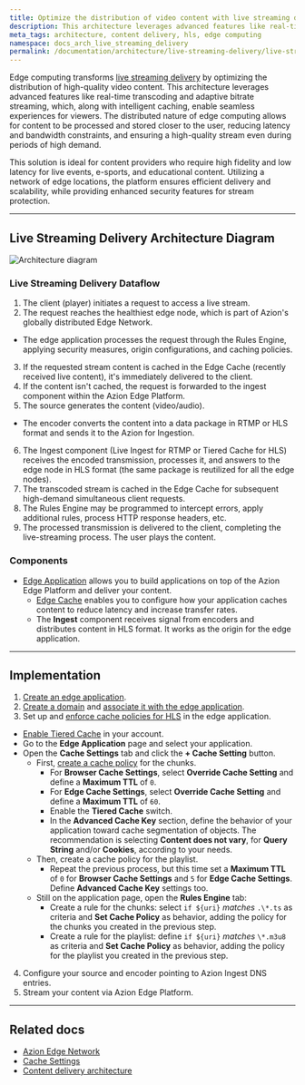 ```yaml
---
title: Optimize the distribution of video content with live streaming delivery
description: This architecture leverages advanced features like real-time transcoding, adaptive bitrate streaming, and intelligent caching, enabling seamless experiences for viewers.
meta_tags: architecture, content delivery, hls, edge computing
namespace: docs_arch_live_streaming_delivery
permalink: /documentation/architecture/live-streaming-delivery/live-streaming-delivery-with-hls/
---
```


Edge computing transforms [live streaming delivery](https://www.azion.com/en/solutions/live-streaming/) by optimizing the distribution of high-quality video content. This architecture leverages advanced features like real-time transcoding and adaptive bitrate streaming, which, along with intelligent caching, enable seamless experiences for viewers. The distributed nature of edge computing allows for content to be processed and stored closer to the user, reducing latency and bandwidth constraints, and ensuring a high-quality stream even during periods of high demand.

This solution is ideal for content providers who require high fidelity and low latency for live events, e-sports, and educational content. Utilizing a network of edge locations, the platform ensures efficient delivery and scalability, while providing enhanced security features for stream protection.

---

## Live Streaming Delivery Architecture Diagram

![Architecture diagram](assets/docs/images/uploads/diagram-live-streaming-delivery.png)

### Live Streaming Delivery Dataflow

1. The client (player) initiates a request to access a live stream.
2. The request reaches the healthiest edge node, which is part of Azion's globally distributed Edge Network.
- The edge application processes the request through the Rules Engine, applying security measures, origin configurations, and caching policies.
3. If the requested stream content is cached in the Edge Cache (recently received live content), it's immediately delivered to the client.
4. If the content isn't cached, the request is forwarded to the ingest component within the Azion Edge Platform.
5. The source generates the content (video/audio).
- The encoder converts the content into a data package in RTMP or HLS format and sends it to the Azion for Ingestion.
6. The Ingest component (Live Ingest for RTMP or Tiered Cache for HLS) receives the encoded transmission, processes it, and answers to the edge node in HLS format (the same package is reutilized for all the edge nodes).
7. The transcoded stream is cached in the Edge Cache for subsequent high-demand simultaneous client requests.
8. The Rules Engine may be programmed to intercept errors, apply additional rules, process HTTP response headers, etc.
9. The processed transmission is delivered to the client, completing the live-streaming process. The user plays the content.

### Components

- [Edge Application](/en/documentation/products/build/edge-application/) allows you to build applications on top of the Azion Edge Platform and deliver your content.
  - [Edge Cache](/en/documentation/products/build/edge-application/edge-cache/) enables you to configure how your application caches content to reduce latency and increase transfer rates.
  - The **Ingest** component receives signal from encoders and distributes content in HLS format. It works as the origin for the edge application.

---

## Implementation

1. [Create an edge application](/en/documentation/products/guides/build/build-an-application/).
2. [Create a domain](https://www.azion.com/en/documentation/products/guides/configure-a-domain/#create-a-domain-with-azion) and [associate it with the edge application](/en/documentation/products/guides/configure-a-domain/#link-a-custom-domain-to-your-application).
3. Set up and [enforce cache policies for HLS](/en/documentation/products/build/edge-application/rules-engine/#enforce-hls-cache) in the edge application.
- [Enable Tiered Cache](/en/documentation/products/guides/billing-and-subscriptions/) in your account.
- Go to the **Edge Application** page and select your application.
- Open the **Cache Settings** tab and click the **+ Cache Setting** button.
    - First, [create a cache policy](/en/documentation/products/build/edge-application/cache-settings/) for the chunks.
        - For **Browser Cache Settings**, select **Override Cache Setting** and define a **Maximum TTL** of `0`.
        - For **Edge Cache Settings**, select **Override Cache Setting** and define a **Maximum TTL** of `60`.
        - Enable the **Tiered Cache** switch.
        - In the **Advanced Cache Key** section, define the behavior of your application toward cache segmentation of objects. The recommendation is selecting **Content does not vary**, for **Query String** and/or **Cookies**, according to your needs.
    - Then, create a cache policy for the playlist.
        - Repeat the previous process, but this time set a **Maximum TTL** of `0` for **Browser Cache Settings** and `5` for **Edge Cache Settings**. Define **Advanced Cache Key** settings too.
    - Still on the application page, open the **Rules Engine** tab:
        - Create a rule for the chunks: select `if ${uri}` *matches* `.\*.ts` as criteria and **Set Cache Policy** as behavior, adding the policy for the chunks you created in the previous step.
        - Create a rule for the playlist: define `if ${uri}` *matches* `\*.m3u8` as criteria and **Set Cache Policy** as behavior, adding the policy for the playlist you created in the previous step.
4.  Configure your source and encoder pointing to Azion Ingest DNS entries.
5.  Stream your content via Azion Edge Platform.

---

## Related docs

- [Azion Edge Network](https://www.azion.com/en/products/edge-network/)
- [Cache Settings](/en/documentation/products/build/edge-application/cache-settings/)
- [Content delivery architecture](/en/documentation/architectures/edge-application/content-delivery/)
